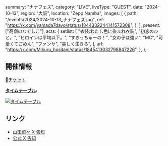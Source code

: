   summary: "ナナフェス",
  category: "LIVE",
  liveType: "GUEST",
  date: "2024-10-13",
  region: "大阪",
  location: "Zepp Namba",
  images: [
    {
      path: "/events/2024/2024-10-13_ナナフェス.jpg",
      ref: "https://x.com/yamada7dayo/status/1844332244141572308",
    },
  ],
  present: ["高嶺のなでしこ"],
  acts: {
    setlist: [
      "衣装:わたし色に染まれ衣装",
      "初恋のひと。",
      "ヒロインは平均以下。",
      "すきっちゅーの！",
      "女の子は強い",
      "MC",
      "可愛くてごめん",
      "ファンサ",
      "美しく生きろ",
    ],
    url: "https://x.com/Mikuru_hositani/status/1845413032798847226",
  },
};

## 開催情報

[🎫チケット](https://ticketdive.com/event/nanafes1013)

**[タイムテーブル](https://x.com/yamada7dayo/status/1841432967576719804):**

[![タイムテーブル](/events/2024/2024-10-13_ナナフェス_タイムテーブル.jpg)](/events/2024/2024-10-13_ナナフェス_タイムテーブル.jpg)

## リンク

- [山田菜々 X 告知](https://x.com/yamada7dayo/status/1827705383206695080)
- [公式 X 告知](https://x.com/takanenofficial/status/1828321601592717819)
